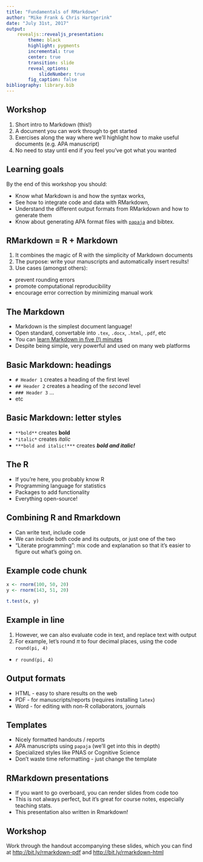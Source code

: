 ```yaml
---
title: "Fundamentals of RMarkdown"
author: "Mike Frank & Chris Hartgerink"
date: "July 31st, 2017"
output:
    revealjs::revealjs_presentation:
        theme: black
        highlight: pygments
        incremental: true
        center: true
        transition: slide
        reveal_options:
            slideNumber: true
        fig_caption: false
bibliography: library.bib
---
```


## Workshop

1. Short intro to Markdown (this!)
2. A document you can work through to get started
3. Exercises along the way where we'll highlight how to make useful documents (e.g. APA manuscript)
4. No need to stay until end if you feel you've got what you wanted

## Learning goals

By the end of this workshop you should:

* Know what Markdown is and how the syntax works, 
* See how to integrate code and data with RMarkdown, 
* Understand the different output formats from RMarkdown and how to generate them
* Know about generating APA format files with [`papaja`](https://github.com/crsh/papaja) and bibtex.

## RMarkdown = R + Markdown

1. It combines the magic of R with the simplicity of Markdown documents
1. The purpose: write your manuscripts and automatically insert results!
1. Use cases (amongst others):
  * prevent rounding errors
  * promote computational reproducibility
  * encourage error correction by minimizing manual work

## The Markdown

- Markdown is the simplest document language!
- Open standard, convertable into `.tex`, `.docx`, `.html`, `.pdf`, etc
- You can [learn Markdown in five (!) minutes](https://learnxinyminutes.com/docs/markdown/)
- Despite being simple, very powerful and used on many web platforms

## Basic Markdown: headings

- `# Header 1` creates a heading of the first level
- `## Header 2` creates a heading of the _second_ level
- `### Header 3` ...
- etc

## Basic Markdown: letter styles

- `**bold**` creates **bold**
- `*italic*` creates *italic*
- `***bold and italic!***` creates ***bold and italic!***

## The R

- If you're here, you probably know R
- Programming language for statistics
- Packages to add functionality
- Everything open-source!

## Combining R and Rmarkdown

- Can write text, include code
- We can include both code and its outputs, or just one of the two
- "Literate programming": mix code and explanation so that it's easier to figure out what's going on.

## Example code chunk

```r
x <- rnorm(100, 50, 20)
y <- rnorm(143, 51, 20)

t.test(x, y)
```

## Example in line

1. However, we can also evaluate code in text, and replace text with output
1. For example, let's round $\pi$ to four decimal places, using the code `round(pi, 4)`
  * `r round(pi, 4)`

<!-- ## RMarkdown is more powerful -->

<!-- - It's not just about individual results.  -->
<!-- - Ensures data preparation, analysis code is IN the manuscript -->
<!-- - Plus: Don't make all those tables and figures manually! :-) -->

## Output formats

- HTML - easy to share results on the web 
- PDF - for manuscripts/reports (requires installing `latex`)
- Word - for editing with non-R collaborators, journals

## Templates

- Nicely formatted handouts / reports
- APA manuscripts using `papaja` (we'll get into this in depth)
- Specialized styles like PNAS or Cognitive Science
- Don't waste time reformatting - just change the template

## RMarkdown presentations

- If you want to go overboard, you can render slides from code too
- This is not always perfect, but it's great for course notes, especially teaching stats.
- This presentation also written in Rmarkdown!

## Workshop

Work through the handout accompanying these slides, which you can find at [http://bit.ly/rmarkdown-pdf](https://bit.ly/rmarkdown-pdf) and [http://bit.ly/rmarkdown-html](https://bit.ly/rmarkdown-html)
